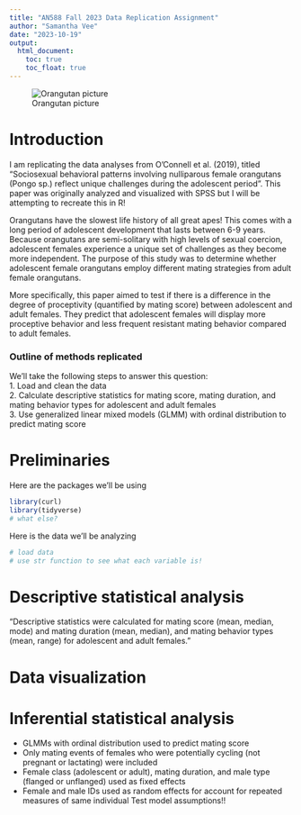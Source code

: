 ```yaml
---
title: "AN588 Fall 2023 Data Replication Assignment"
author: "Samantha Vee"
date: "2023-10-19"
output:
  html_document:
    toc: true
    toc_float: true
---
```


![Orangutan picture](https://orangutan.com/wp-content/uploads/2010/11/knott1.jpg)

# Introduction
I am replicating the data analyses from O'Connell et al. (2019), titled "Sociosexual behavioral patterns involving nulliparous female orangutans (Pongo sp.) reflect unique challenges during the adolescent period". This paper was originally analyzed and visualized with SPSS but I will be attempting to recreate this in R! 

Orangutans have the slowest life history of all great apes! This comes with a long period of adolescent development that lasts between 6-9 years. Because orangutans are semi-solitary with high levels of sexual coercion, adolescent females experience a unique set of challenges as they become more independent. The purpose of this study was to determine whether adolescent female orangutans employ different mating strategies from adult female orangutans.

More specifically, this paper aimed to test if there is a difference in the degree of proceptivity (quantified by mating score) between adolescent and adult females. They predict that adolescent females will display more proceptive behavior and less frequent resistant mating behavior compared to adult females.

### Outline of methods replicated
We'll take the following steps to answer this question: <br>
  1. Load and clean the data <br>
  2. Calculate descriptive statistics for mating score, mating duration, and mating behavior types for adolescent and adult females <br>
  3. Use generalized linear mixed models (GLMM) with ordinal distribution to predict mating score

# Preliminaries
Here are the packages we'll be using
```r
library(curl)
library(tidyverse)
# what else?
```

Here is the data we'll be analyzing
```r
# load data
# use str function to see what each variable is! 
```


# Descriptive statistical analysis
"Descriptive statistics were calculated for mating score (mean, median, mode) and mating duration (mean, median), and mating behavior types (mean, range) for adolescent and adult females."

# Data visualization

# Inferential statistical analysis
- GLMMs with ordinal distribution used to predict mating score
- Only mating events of females who were potentially cycling (not pregnant or lactating) were included
- Female class (adolescent or adult), mating duration, and male type (flanged or unflanged) used as fixed effects
- Female and male IDs used as random effects for account for repeated measures of same individual
Test model assumptions!! 
